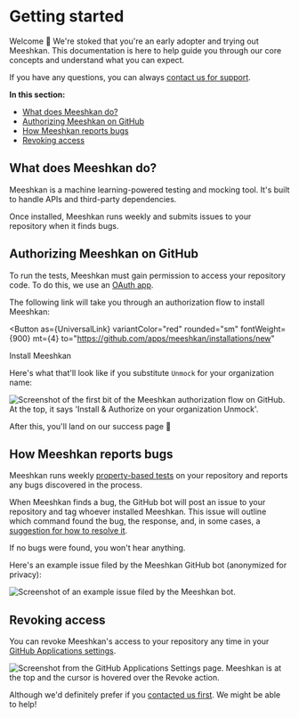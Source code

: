 
# Getting started

Welcome <span role="img" aria-label="waving hand">👋</span> We're stoked that you're an early adopter and trying out Meeshkan. This documentation is here to help guide you through our core concepts and understand what you can expect.

If you have any questions, you can always [contact us for support](/contact/).

**In this section:**

- [What does Meeshkan do?](#what-does-meeshkan-do)
- [Authorizing Meeshkan on GitHub](#authorizing-meeshkan-on-github)
- [How Meeshkan reports bugs](#how-meeshkan-reports-bugs)
- [Revoking access](#revoking-access)

## What does Meeshkan do?

Meeshkan is a machine learning-powered testing and mocking tool. It's built to handle APIs and third-party dependencies. 

Once installed, Meeshkan runs weekly and submits issues to your repository when it finds bugs.

## Authorizing Meeshkan on GitHub 

To run the tests, Meeshkan must gain permission to access your repository code. To do this, we use an [OAuth app](https://developer.github.com/apps/differences-between-apps/).

The following link will take you through an authorization flow to install Meeshkan:

<Button
  as={UniversalLink}
  variantColor="red"
  rounded="sm"
  fontWeight={900}
  mt={4}
  to="https://github.com/apps/meeshkan/installations/new"
>
  Install Meeshkan
</Button>

Here's what that'll look like if you substitute `Unmock` for your organization name:

![Screenshot of the first bit of the Meeshkan authorization flow on GitHub. At the top, it says 'Install & Authorize on your organization Unmock'.](https://user-images.githubusercontent.com/26869552/81223394-36a11d80-8fe6-11ea-91db-d7c4224b7894.png)

After this, you'll land on our success page <span role="img" aria-label="party popper">🎉</span>

## How Meeshkan reports bugs

Meeshkan runs weekly [property-based tests](/docs/how-meeshkan-works/#what-is-property-based-testing) on your repository and reports any bugs discovered in the process. 

When Meeshkan finds a bug, the GitHub bot will post an issue to your repository and tag whoever installed Meeshkan. This issue will outline which command found the bug, the response, and, in some cases, a [suggestion for how to resolve it](/docs/how-meeshkan-works/#suggested-fixes).

If no bugs were found, you won't hear anything.

Here's an example issue filed by the Meeshkan GitHub bot (anonymized for privacy):

![Screenshot of an example issue filed by the Meeshkan bot.](https://user-images.githubusercontent.com/26869552/81219610-4e75a300-8fe0-11ea-9760-a41cb1a1812c.png)

## Revoking access

You can revoke Meeshkan's access to your repository any time in your [GitHub Applications settings](https://github.com/settings/applications).

![Screenshot from the GitHub Applications Settings page. Meeshkan is at the top and the cursor is hovered over the Revoke action.](https://user-images.githubusercontent.com/26869552/81219329-f474dd80-8fdf-11ea-90a0-b0e65c59733e.png)

Although we'd definitely prefer if you [contacted us first](/contact/). We might be able to help!
